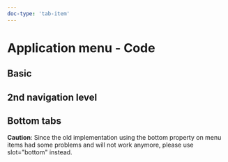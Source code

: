 ```yaml
---
doc-type: 'tab-item'
---
```









# Application menu - Code
## Basic

<VerticalTabsPlayground height="30rem" />

## 2nd navigation level

<CategoryTags />
<MenuCategoryPlayground height="30rem" />

## Bottom tabs

<div class="siemens-brand-section">
  <strong>Caution</strong>: Since the old implementation using the bottom
  property on menu items had some problems and will not work anymore, please use
  slot="bottom" instead.
</div>

<MenuWithBottomTabsPlayground height="30rem" />

<PropsApi />
<MenuPropsApi />
<ItemPropsApi />
<CategoryPropsApi />
<AvatarPropsApi />
<AvatarItemPropsApi />